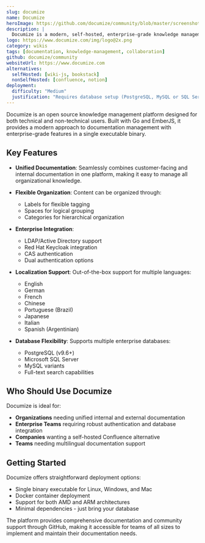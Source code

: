```yaml
---
slug: documize
name: Documize
heroImage: https://github.com/documize/community/blob/master/screenshot.png?raw=true
description: |
  Documize is a modern, self-hosted, enterprise-grade knowledge management solution built with Go and EmberJS, designed to unify both customer-facing and internal documentation.
logo: https://www.documize.com/img/logo@2x.png
category: wikis
tags: [documentation, knowledge-management, collaboration]
github: documize/community
websiteUrl: https://www.documize.com
alternatives:
  selfHosted: [wiki-js, bookstack]
  nonSelfHosted: [confluence, notion]
deployment:
  difficulty: "Medium"
  justification: "Requires database setup (PostgreSQL, MySQL or SQL Server) and Go environment. Docker deployment available but configuration needed for advanced features."
---
```


Documize is an open source knowledge management platform designed for both
technical and non-technical users. Built with Go and EmberJS, it provides a
modern approach to documentation management with enterprise-grade features in a
single executable binary.

## Key Features

- **Unified Documentation**: Seamlessly combines customer-facing and internal
  documentation in one platform, making it easy to manage all organizational
  knowledge.

- **Flexible Organization**: Content can be organized through:

  - Labels for flexible tagging
  - Spaces for logical grouping
  - Categories for hierarchical organization

- **Enterprise Integration**:

  - LDAP/Active Directory support
  - Red Hat Keycloak integration
  - CAS authentication
  - Dual authentication options

- **Localization Support**: Out-of-the-box support for multiple languages:

  - English
  - German
  - French
  - Chinese
  - Portuguese (Brazil)
  - Japanese
  - Italian
  - Spanish (Argentinian)

- **Database Flexibility**: Supports multiple enterprise databases:
  - PostgreSQL (v9.6+)
  - Microsoft SQL Server
  - MySQL variants
  - Full-text search capabilities

## Who Should Use Documize

Documize is ideal for:

- **Organizations** needing unified internal and external documentation
- **Enterprise Teams** requiring robust authentication and database integration
- **Companies** wanting a self-hosted Confluence alternative
- **Teams** needing multilingual documentation support

## Getting Started

Documize offers straightforward deployment options:

- Single binary executable for Linux, Windows, and Mac
- Docker container deployment
- Support for both AMD and ARM architectures
- Minimal dependencies - just bring your database

The platform provides comprehensive documentation and community support through
GitHub, making it accessible for teams of all sizes to implement and maintain
their documentation needs.
